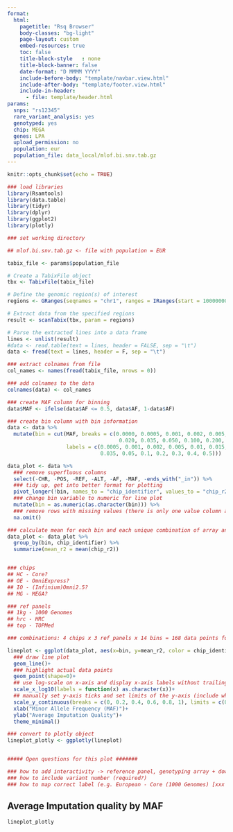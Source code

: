 ```yaml
---
format:
  html:
    pagetitle: "Rsq Browser"
    body-classes: "bg-light"
    page-layout: custom
    embed-resources: true
    toc: false
    title-block-style	: none
    title-block-banner: false
    date-format: "D MMMM YYYY"
    include-before-body: "template/navbar.view.html"
    include-after-body: "template/footer.view.html"
    include-in-header:
      - file: template/header.html
params:
  snps: "rs12345"
  rare_variant_analysis: yes
  genotyped: yes
  chip: MEGA
  genes: LPA
  upload_permission: no
  population: eur
  population_file: data_local/mlof.bi.snv.tab.gz
---
```


```r
knitr::opts_chunk$set(echo = TRUE)

### load libraries
library(Rsamtools)
library(data.table)
library(tidyr)
library(dplyr)
library(ggplot2)
library(plotly)

```


```r

### set working directory

## mlof.bi.snv.tab.gz <- file with population = EUR

tabix_file <- params$population_file

# Create a TabixFile object
tbx <- TabixFile(tabix_file)

# Define the genomic region(s) of interest
regions <- GRanges(seqnames = "chr1", ranges = IRanges(start = 10000000, end = 11000000))

# Extract data from the specified regions
result <- scanTabix(tbx, param = regions)

# Parse the extracted lines into a data frame
lines <- unlist(result)
#data <- read.table(text = lines, header = FALSE, sep = "\t")
data <- fread(text = lines, header = F, sep = "\t")

### extract colnames from file
col_names <- names(fread(tabix_file, nrows = 0))

### add colnames to the data
colnames(data) <- col_names

### create MAF column for binning
data$MAF <- ifelse(data$AF <= 0.5, data$AF, 1-data$AF)

### create bin column with bin information
data <- data %>%
  mutate(bin = cut(MAF, breaks = c(0.0000, 0.0005, 0.001, 0.002, 0.005, 0.010, 0.015,
                                    0.020, 0.035, 0.050, 0.100, 0.200, 0.300, 0.400, 0.500),
                   labels = c(0.0005, 0.001, 0.002, 0.005, 0.01, 0.015, 0.02,
                              0.035, 0.05, 0.1, 0.2, 0.3, 0.4, 0.5)))

data_plot <- data %>%
  ### remove superfluous columns
  select(-CHR, -POS, -REF, -ALT, -AF, -MAF, -ends_with("_in")) %>%
  ### tidy up, get into better format for plotting
  pivot_longer(!bin, names_to = "chip_identifier", values_to = "chip_r2") %>%
  ### change bin variable to numeric for line plot
  mutate(bin = as.numeric(as.character(bin))) %>%
  ### remove rows with missing values (there is only one value column and if this is NA then the row is not informative)
  na.omit()

### calculate mean for each bin and each unique combination of array and reference panel
data_plot <- data_plot %>%
  group_by(bin, chip_identifier) %>%
  summarize(mean_r2 = mean(chip_r2))


### chips
## HC - Core?
## OE - OmniExpress?
## IO - (Infinium)Omni2.5?
## MG - MEGA?

### ref panels
## 1kg - 1000 Genomes
## hrc - HRC
## top - TOPMed

### combinations: 4 chips x 3 ref_panels x 14 bins = 168 data points for the plot

lineplot <- ggplot(data_plot, aes(x=bin, y=mean_r2, color = chip_identifier)) +
  ### draw line plot
  geom_line()+
  ### highlight actual data points
  geom_point(shape=0)+
  ## use log-scale on x-axis and display x-axis labels without trailing zeros
  scale_x_log10(labels = function(x) as.character(x))+
  ## manually set y-axis ticks and set limits of the y-axis (include whole range from 0 to 1)
  scale_y_continuous(breaks = c(0, 0.2, 0.4, 0.6, 0.8, 1), limits = c(0,1))+
  xlab("Minor Allele Frequency (MAF)")+
  ylab("Average Imputation Quality")+
  theme_minimal()

### convert to plotly object
lineplot_plotly <- ggplotly(lineplot)


##### Open questions for this plot #######

### how to add interactivity -> reference panel, genotyping array + download?
### how to include variant number (required?)
### how to map correct label (e.g. European - Core (1000 Genomes) [xxx variants])


```

## Average Imputation quality by MAF

```r
lineplot_plotly
```

